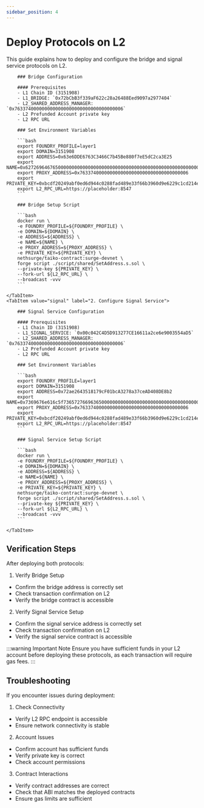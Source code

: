 ```yaml
---
sidebar_position: 4
---
```



# Deploy Protocols on L2

This guide explains how to deploy and configure the bridge and signal service protocols on L2.

<Tabs>
    <TabItem value="bridge" label="1. Configure Bridge" default>

        ### Bridge Configuration

        #### Prerequisites
        - L1 Chain ID (3151908)
        - L1_BRIDGE: `0x72bCbB3f339aF622c28a26488Eed9097a2977404`
        - L2_SHARED_ADDRESS_MANAGER: `0x7633740000000000000000000000000000000006`
        - L2 Prefunded Account private key
        - L2 RPC URL

        ### Set Environment Variables

        ```bash
        export FOUNDRY_PROFILE=layer1
        export DOMAIN=3151908
        export ADDRESS=0x63e6DDE6763C3466C7b45Be880f7eE5dC2ca3E25
        export NAME=0x6272696467650000000000000000000000000000000000000000000000000000
        export PROXY_ADDRESS=0x7633740000000000000000000000000000000006
        export PRIVATE_KEY=0xbcdf20249abf0ed6d944c0288fad489e33f66b3960d9e6229c1cd214ed3bbe31
        export L2_RPC_URL=https://placeholder:8547
        ```

        ### Bridge Setup Script

        ```bash
        docker run \
        -e FOUNDRY_PROFILE=${FOUNDRY_PROFILE} \
        -e DOMAIN=${DOMAIN} \
        -e ADDRESS=${ADDRESS} \
        -e NAME=${NAME} \
        -e PROXY_ADDRESS=${PROXY_ADDRESS} \
        -e PRIVATE_KEY=${PRIVATE_KEY} \
        nethsurge/taiko-contract:surge-devnet \
        forge script ./script/shared/SetAddress.s.sol \
        --private-key ${PRIVATE_KEY} \
        --fork-url ${L2_RPC_URL} \
        --broadcast -vvv
        ```

    </TabItem>
    <TabItem value="signal" label="2. Configure Signal Service">

        ### Signal Service Configuration

        #### Prerequisites
        - L1 Chain ID (3151908)
        - L1_SIGNAL_SERVICE: `0x00c042C4D5D913277CE16611a2ce6e9003554aD5`
        - L2_SHARED_ADDRESS_MANAGER: `0x7633740000000000000000000000000000000006`
        - L2 Prefunded Account private key
        - L2 RPC URL

        ### Set Environment Variables

        ```bash
        export FOUNDRY_PROFILE=layer1
        export DOMAIN=3151908
        export ADDRESS=0x72ae2643518179cF01bcA3278a37ceAD408DE8b2
        export NAME=0x7369676e616c5f73657276696365000000000000000000000000000000000000
        export PROXY_ADDRESS=0x7633740000000000000000000000000000000006
        export PRIVATE_KEY=0xbcdf20249abf0ed6d944c0288fad489e33f66b3960d9e6229c1cd214ed3bbe31
        export L2_RPC_URL=https://placeholder:8547
        ```

        ### Signal Service Setup Script

        ```bash
        docker run \
        -e FOUNDRY_PROFILE=${FOUNDRY_PROFILE} \
        -e DOMAIN=${DOMAIN} \
        -e ADDRESS=${ADDRESS} \
        -e NAME=${NAME} \
        -e PROXY_ADDRESS=${PROXY_ADDRESS} \
        -e PRIVATE_KEY=${PRIVATE_KEY} \
        nethsurge/taiko-contract:surge-devnet \
        forge script ./script/shared/SetAddress.s.sol \
        --private-key ${PRIVATE_KEY} \
        --fork-url ${L2_RPC_URL} \
        --broadcast -vvv
        ```

    </TabItem>

</Tabs>

## Verification Steps

After deploying both protocols:

1. Verify Bridge Setup

- Confirm the bridge address is correctly set
- Check transaction confirmation on L2
- Verify the bridge contract is accessible

2. Verify Signal Service Setup

- Confirm the signal service address is correctly set
- Check transaction confirmation on L2
- Verify the signal service contract is accessible

:::warning Important Note
Ensure you have sufficient funds in your L2 account before deploying these protocols, as each transaction will require gas fees.
:::

## Troubleshooting

If you encounter issues during deployment:

1. Check Connectivity

- Verify L2 RPC endpoint is accessible
- Ensure network connectivity is stable

2. Account Issues

- Confirm account has sufficient funds
- Verify private key is correct
- Check account permissions

3. Contract Interactions

- Verify contract addresses are correct
- Check that ABI matches the deployed contracts
- Ensure gas limits are sufficient
